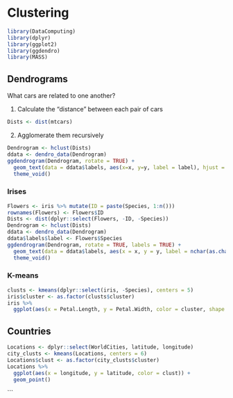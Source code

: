 # Clustering

```r
library(DataComputing)
library(dplyr)
library(ggplot2)
library(ggdendro)
library(MASS)
```


## Dendrograms

What cars are related to one another?


1. Calculate the "distance" between each pair of cars
```r
Dists <- dist(mtcars)
```

2. Agglomerate them recursively
```r
Dendrogram <- hclust(Dists)
ddata <- dendro_data(Dendrogram)
ggdendrogram(Dendrogram, rotate = TRUE) +
  geom_text(data = ddata$labels, aes(x=x, y=y, label = label), hjust = 0, vjust = 1) +
  theme_void()
```

### Irises

```r
Flowers <- iris %>% mutate(ID = paste(Species, 1:n())) 
rownames(Flowers) <- Flowers$ID
Dists <- dist(dplyr::select(Flowers, -ID, -Species))
Dendrogram <- hclust(Dists)
ddata <- dendro_data(Dendrogram)
ddata$labels$label <- Flowers$Species
ggdendrogram(Dendrogram, rotate = TRUE, labels = TRUE) +
  geom_text(data = ddata$labels, aes(x = x, y = y, label = nchar(as.character(label)), color = as.factor(nchar(as.character(label))))) +
  theme_void()
```

### K-means

```r
clusts <- kmeans(dplyr::select(iris, -Species), centers = 5)
iris$cluster <- as.factor(clusts$cluster)
iris %>% 
  ggplot(aes(x = Petal.Length, y = Petal.Width, color = cluster, shape = Species)) + geom_point()
```

## Countries

```r
Locations <- dplyr::select(WorldCities, latitude, longitude)
city_clusts <- kmeans(Locations, centers = 6)
Locations$clust <- as.factor(city_clusts$cluster)
Locations %>% 
  ggplot(aes(x = longitude, y = latitude, color = clust)) +
  geom_point()
```
```
